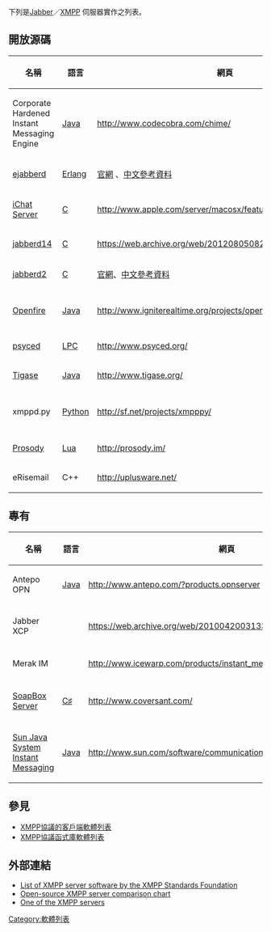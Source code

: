 下列是[[Jabber|Jabber]]／[[XMPP|XMPP]] 伺服器實作之列表。

== 開放源碼 ==
{| class="wikitable sortable"
! 名稱 !! 語言  !! 網頁 !! 說明
|-
| Corporate Hardened Instant Messaging Engine
| [[Java|Java]]
| http://www.codecobra.com/chime/ {{Wayback|url=http://www.codecobra.com/chime/ |date=20051124105939 }}
|  [[GPL|GPL]]、尚未提供S2S支持
|-
| [[ejabberd|ejabberd]]
| [[Erlang|Erlang]]
|[http://www.process-one.net/en/ejabberd/ 官網] {{Wayback|url=http://www.process-one.net/en/ejabberd/ |date=20140331224754 }}、[http://wiki.jabbercn.org/Ejabberd2:安装和操作指南 中文參考資料] {{Wayback|url=http://wiki.jabbercn.org/Ejabberd2%3A%E5%AE%89%E8%A3%85%E5%92%8C%E6%93%8D%E4%BD%9C%E6%8C%87%E5%8D%97 |date=20190530142445 }}
| [http://www.ejabberd.im/ 社群網站] {{Wayback|url=http://www.ejabberd.im/ |date=20220504071044 }}
|-
| [[iChat_Server|iChat Server]]
| [[C语言|C]]
| http://www.apple.com/server/macosx/features/ichat.html {{Wayback|url=http://www.apple.com/server/macosx/features/ichat.html |date=20090424001157 }}
|-
| [[jabberd14|jabberd14]]
| [[C语言|C]]
| https://web.archive.org/web/20120805082245/http://jabberd.org/
|-
| [[jabberd2|jabberd2]]
| [[C语言|C]]
| [https://web.archive.org/web/20090306070506/http://jabberd2.xiaoka.com/ 官網]、[http://wiki.jabbercn.org/Jabberd2:安装和管理指南 中文參考資料] {{Wayback|url=http://wiki.jabbercn.org/Jabberd2%3A%E5%AE%89%E8%A3%85%E5%92%8C%E7%AE%A1%E7%90%86%E6%8C%87%E5%8D%97 |date=20160914154559 }}
|-
| [[Openfire|Openfire]]
| [[Java|Java]]
| http://www.igniterealtime.org/projects/openfire/ {{Wayback|url=http://www.igniterealtime.org/projects/openfire/ |date=20220514090530 }}
| 旧称Wildfire
|-
| [[psyced|psyced]]
| [[LPC_(程式語言)|LPC]]
| http://www.psyced.org/ {{Wayback|url=http://www.psyced.org/ |date=20220331074743 }}
|-
| [[Tigase|Tigase]]
| [[Java|Java]]
| http://www.tigase.org/ {{Wayback|url=http://www.tigase.org/ |date=20140923051002 }}
|-
| xmppd.py
| [[Python|Python]]
| http://sf.net/projects/xmpppy/
| 跨平台的，GPL
|-
| [[Prosody|Prosody]]
| [[Lua|Lua]]
| http://prosody.im/ {{Wayback|url=http://prosody.im/ |date=20220515074851 }}
| [[MIT许可证|MIT/X11]]
|-
|eRisemail
|C++
|http://uplusware.net/ {{Wayback|url=http://uplusware.net/ |date=20220308092915 }}
|GPL
|}

== 專有 ==
{| class="wikitable sortable"
! 名稱 !! 語言 !!網頁 !! 說明
|-
| Antepo OPN
| [[Java|Java]]
| http://www.antepo.com/?products.opnserver {{Wayback|url=http://www.antepo.com/?products.opnserver |date=20061206160139 }}
| 商业软件
|-
| Jabber XCP
|
| https://web.archive.org/web/20100420031337/http://www.jabber.com/
| Linux/Solaris/[[Microsoft_Windows|Windows]]，商业软件
|-
| Merak IM
|
| http://www.icewarp.com/products/instant_messaging/ {{Wayback|url=http://www.icewarp.com/products/instant_messaging/ |date=20090823042311 }}
| Windows，商业软件
|-
| [[SoapBox_Server|SoapBox Server]]
| [[C♯|C♯]]
| http://www.coversant.com/ {{Wayback|url=http://www.coversant.com/ |date=20090305040451 }}
| Coversant's SoapBox 平台的一部份
|-
| [[Sun_Java_System_Instant_Messaging|Sun Java System Instant Messaging]]
| [[Java|Java]]
| http://www.sun.com/software/communications_suite/index.jsp {{Wayback|url=http://www.sun.com/software/communications_suite/index.jsp |date=20091103163645 }}
| [[Sun_Java_Communications_Suite|Sun Java Communications Suite]]的一部分
| -
|}

== 參見 ==
* [[XMPP協議的客戶端軟體列表|XMPP協議的客戶端軟體列表]]
* [[XMPP協議函式庫軟體列表|XMPP協議函式庫軟體列表]]

== 外部連結 ==
*[http://xmpp.org/software/servers.shtml List of XMPP server software by the XMPP Standards Foundation] {{WebCite|url=https://www.webcitation.org/616XUjYuL?url=http://xmpp.org/xmpp-software/servers/ |date=20110821133536 |dateformat=iso }}
*[https://web.archive.org/web/20090314050632/http://www.saint-andre.com/jabber/jsc/ Open-source XMPP server comparison chart]
*[https://web.archive.org/web/20171017022544/https://ulloo.net/ One of the XMPP servers]

[[Category:軟體列表|Category:軟體列表]]